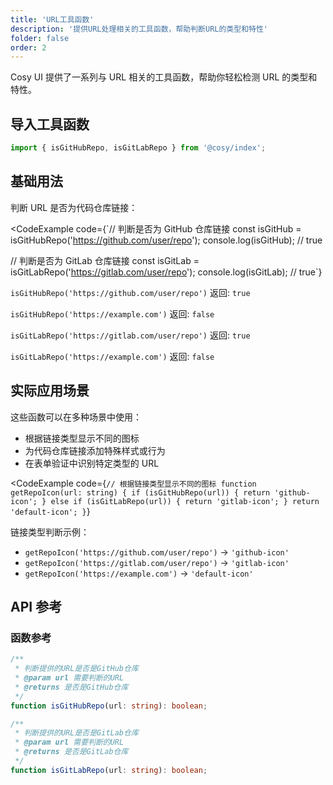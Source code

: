 ```yaml
---
title: 'URL工具函数'
description: '提供URL处理相关的工具函数，帮助判断URL的类型和特性'
folder: false
order: 2
---
```



Cosy UI 提供了一系列与 URL 相关的工具函数，帮助你轻松检测 URL 的类型和特性。

## 导入工具函数

```ts
import { isGitHubRepo, isGitLabRepo } from '@cosy/index';
```

## 基础用法

判断 URL 是否为代码仓库链接：

<CodeExample
  code={`// 判断是否为 GitHub 仓库链接
const isGitHub = isGitHubRepo('https://github.com/user/repo');
console.log(isGitHub); // true

// 判断是否为 GitLab 仓库链接
const isGitLab = isGitLabRepo('https://gitlab.com/user/repo');
console.log(isGitLab); // true`}
>
  <div class="cosy:space-y-4">
    <div class="cosy:bg-base-200 cosy:p-4 cosy:rounded-lg">
      <p><code>isGitHubRepo('https://github.com/user/repo')</code> 返回: <code>true</code></p>
      <p><code>isGitHubRepo('https://example.com')</code> 返回: <code>false</code></p>
    </div>
    <div class="cosy:bg-base-200 cosy:p-4 cosy:rounded-lg">
      <p><code>isGitLabRepo('https://gitlab.com/user/repo')</code> 返回: <code>true</code></p>
      <p><code>isGitLabRepo('https://example.com')</code> 返回: <code>false</code></p>
    </div>
  </div>
</CodeExample>

## 实际应用场景

这些函数可以在多种场景中使用：

- 根据链接类型显示不同的图标
- 为代码仓库链接添加特殊样式或行为
- 在表单验证中识别特定类型的 URL

<CodeExample
  code={`// 根据链接类型显示不同的图标
function getRepoIcon(url: string) {
  if (isGitHubRepo(url)) {
    return 'github-icon';
  } else if (isGitLabRepo(url)) {
    return 'gitlab-icon';
  }
  return 'default-icon';
}`}
>
  <div class="cosy:p-4 cosy:bg-base-200 cosy:rounded-lg">
    <p>链接类型判断示例：</p>
    <ul class="cosy:list-disc cosy:list-inside cosy:mt-2">
      <li><code>getRepoIcon('https://github.com/user/repo')</code> → <code>'github-icon'</code></li>
      <li><code>getRepoIcon('https://gitlab.com/user/repo')</code> → <code>'gitlab-icon'</code></li>
      <li><code>getRepoIcon('https://example.com')</code> → <code>'default-icon'</code></li>
    </ul>
  </div>
</CodeExample>

## API 参考

### 函数参考

```ts
/**
 * 判断提供的URL是否是GitHub仓库
 * @param url 需要判断的URL
 * @returns 是否是GitHub仓库
 */
function isGitHubRepo(url: string): boolean;

/**
 * 判断提供的URL是否是GitLab仓库
 * @param url 需要判断的URL
 * @returns 是否是GitLab仓库
 */
function isGitLabRepo(url: string): boolean;
``` 
